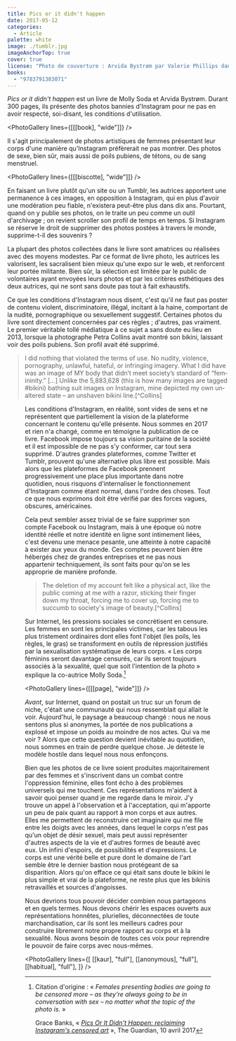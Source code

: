 ```yaml
---
title: Pics or it didn't happen
date: 2017-05-12
categories:
  - Article
palette: white
image: ./tumblr.jpg
imageAnchorTop: true
cover: true
license: "Photo de couverture : Arvida Bystrøm par Valerie Phillips dans « hi you are beautiful how are you »"
books:
  - "9783791383071"
---
```


_Pics or it didn't happen_ est un livre de Molly Soda et Arvida Bystrøm. Durant 300 pages, ils présente des photos bannies d'Instagram pour ne pas en avoir respecté, soi-disant, les conditions d'utilisation.


<PhotoGallery lines={[[[book], "wide"]]} />

Il s'agit principalement de photos artistiques de femmes présentant leur corps d'une manière qu'Instagram préfèrerait ne pas montrer. Des photos de sexe, bien sûr, mais aussi de poils pubiens, de tétons, ou de sang menstruel.


<PhotoGallery lines={[[[biscotte], "wide"]]} />

En faisant un livre plutôt qu'un site ou un Tumblr, les autrices apportent une permanence à ces images, en opposition à Instagram, qui en plus d'avoir une modération peu fiable, n'existera peut-être plus dans dix ans. Pourtant, quand on y publie ses photos, on le traite un peu comme un outil d'archivage ; on revient scroller son profil de temps en temps. Si Instagram se réserve le droit de supprimer des photos postées à travers le monde, supprime-t-il des souvenirs ?

La plupart des photos collectées dans le livre sont amatrices ou réalisées avec des moyens modestes. Par ce format de livre photo, les autrices les valorisent, les sacralisent bien mieux qu'une expo sur le web, et renforcent leur portée militante. Bien sûr, la sélection est limitée par le public de volontaires ayant envoyées leurs photos et par les critères esthétiques des deux autrices, qui ne sont sans doute pas tout à fait exhaustifs.

Ce que les conditions d'Instagram nous disent, c'est qu'il ne faut pas poster de contenu violent, discriminatoire, illégal, incitant à la haine, comportant de la nudité, pornographique ou sexuellement suggestif. Certaines photos du livre sont directement concernées par ces règles ; d'autres, pas vraiment. Le premier véritable tollé médiatique à ce sujet a sans doute eu lieu en 2013, lorsque la photographe Petra Collins avait montré son bikini, laissant voir des poils pubiens. Son profil avait été supprimé.

<blockquote lang="en-US">
	I did nothing that violated the terms of use. No nudity, violence, pornography, unlawful, hateful,
	or infringing imagery. What I did have was an image of MY body that didn’t meet society’s standard
	of “femininity.” [...] Unlike the 5,883,628 (this is how many images are tagged #bikini) bathing
	suit images on Instagram, mine depicted my own unaltered state – an unshaven bikini
	line.[^Collins]
</blockquote>

[^Collins]: Petra Collins, « [_Why Instagram Censored My Body_](https://www.huffpost.com/entry/why-instagram-censored-my-body_b_4118416) », HuffPost, 17 octobre 2013


<Figure src={collins} />

Les conditions d'Instagram, en réalité, sont vides de sens et ne représentent que partiellement la vision de la plateforme concernant le contenu qu'elle présente. Nous sommes en 2017 et rien n'a changé, comme en témoigne la publication de ce livre. Facebook impose toujours sa vision puritaine de la société et il est impossible de ne pas s'y conformer, car tout sera supprimé. D'autres grandes plateformes, comme Twitter et Tumblr, prouvent qu'une alternative plus libre est possible. Mais alors que les plateformes de Facebook prennent progressivement une place plus importante dans notre quotidien, nous risquons d'internaliser le fonctionnement d'Instagram comme étant normal, dans l'ordre des choses. Tout ce que nous exprimons doit être vérifié par des forces vagues, obscures, américaines.

Cela peut sembler assez trivial de se faire supprimer son compte Facebook ou Instagram, mais à une époque où notre identité réelle et notre identité en ligne sont intimement liées, c'est devenu une menace pesante, une atteinte à notre capacité à exister aux yeux du monde. Ces comptes peuvent bien être hébergés chez de grandes entreprises et ne pas nous appartenir techniquement, ils sont faits pour qu'on se les approprie de manière profonde.

<blockquote lang="en-US">
	The deletion of my account felt like a physical act, like the public coming at me with a razor,
	sticking their finger down my throat, forcing me to cover up, forcing me to succumb to society's
	image of beauty.[^Collins]
</blockquote>

Sur Internet, les pressions sociales se concrétisent en censure. Les femmes en sont les principales victimes, car les tabous les plus tristement ordinaires dont elles font l'objet (les poils, les règles, le gras) se transforment en outils de répression justifiés par la sexualisation systématique de leurs corps. « Les corps féminins seront davantage censurés, car ils seront toujours associés à la sexualité, quel que soit l'intention de la photo » explique la co-autrice Molly Soda.[^Soda]

[^Soda]:
    Citation d'origine : « *Females presenting bodies are going to be censored more – as they’re always going to be in conversation with sex – no matter what the topic of the photo is.* »

    Grace Banks, « [_Pics Or It Didn't Happen: reclaiming Instagram's censored art_](https://www.theguardian.com/books/2017/apr/10/pics-or-it-didnt-happen-reclaiming-instagrams-censored-art) », The Guardian, 10 avril 2017


<PhotoGallery lines={[[[page], "wide"]]} />

_Avant_, sur Internet, quand on postait un truc sur un forum de niche, c'était une communauté qui nous ressemblait qui allait le voir. Aujourd'hui, le paysage a beaucoup changé : nous ne nous sentons plus si anonymes, la portée de nos publications a explosé et impose un poids au moindre de nos actes. Qui va me voir ? Alors que cette question devient inévitable au quotidien, nous sommes en train de perdre quelque chose. Je déteste le modèle hostile dans lequel nous nous enfonçons.

Bien que les photos de ce livre soient produites majoritairement par des femmes et s'inscrivent dans un combat contre l'oppression féminine, elles font écho à des problèmes universels qui me touchent. Ces représentations m'aident à savoir quoi penser quand je me regarde dans le miroir. J'y trouve un appel à l'observation et à l'acceptation, qui m'apporte un peu de paix quant au rapport à mon corps et aux autres. Elles me permettent de reconstruire cet imaginaire qui me file entre les doigts avec les années, dans lequel le corps n'est pas qu'un objet de désir sexuel, mais peut aussi représenter d'autres aspects de la vie et d'autres formes de beauté avec eux. Un infini d'espoirs, de possibilités et d'expressions. Le corps est une vérité belle et pure dont le domaine de l'art semble être le dernier bastion nous protégeant de sa disparition. Alors qu'on efface ce qui était sans doute le bikini le plus simple et vrai de la plateforme, ne reste plus que les bikinis retravaillés et sources d'angoisses.

Nous devrions tous pouvoir décider combien nous partageons et en quels termes. Nous devons chérir les espaces ouverts aux représentations honnêtes, plurielles, déconnectées de toute marchandisation, car ils sont les meilleurs cadres pour construire librement notre propre rapport au corps et à la sexualité. Nous avons besoin de toutes ces voix pour reprendre le pouvoir de faire corps avec nous-mêmes.


<PhotoGallery
	lines={[
		[[kaur], "full"],
		[[anonymous], "full"],
		[[habitual], "full"],
	]}
/>
